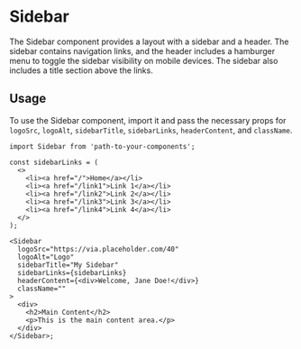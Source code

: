 
<Meta of={SidebarStories} />

# Sidebar

The Sidebar component provides a layout with a sidebar and a header. The sidebar contains navigation links, and the header includes a hamburger menu to toggle the sidebar visibility on mobile devices. The sidebar also includes a title section above the links.

<Canvas of={SidebarStories.Default} />

## Usage

To use the Sidebar component, import it and pass the necessary props for `logoSrc`, `logoAlt`, `sidebarTitle`, `sidebarLinks`, `headerContent`, and `className`.

```tsx
import Sidebar from 'path-to-your-components';

const sidebarLinks = (
  <>
    <li><a href="/">Home</a></li>
    <li><a href="/link1">Link 1</a></li>
    <li><a href="/link2">Link 2</a></li>
    <li><a href="/link3">Link 3</a></li>
    <li><a href="/link4">Link 4</a></li>
  </>
);

<Sidebar
  logoSrc="https://via.placeholder.com/40"
  logoAlt="Logo"
  sidebarTitle="My Sidebar"
  sidebarLinks={sidebarLinks}
  headerContent={<div>Welcome, Jane Doe!</div>}
  className=""
>
  <div>
    <h2>Main Content</h2>
    <p>This is the main content area.</p>
  </div>
</Sidebar>;
```